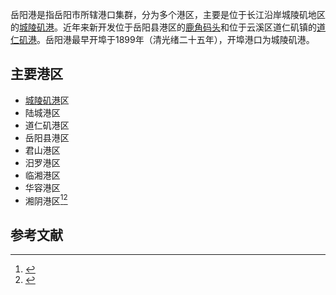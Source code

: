 {{expand|time=2016-08-31T03:56:57+00:00}}

岳阳港是指岳阳市所辖港口集群，分为多个港区，主要是位于长江沿岸城陵矶地区的[[城陵矶港|城陵矶港]]。近年来新开发位于岳阳县港区的[[鹿角码头|鹿角码头]]和位于云溪区道仁矶镇的[[道仁矶港|道仁矶港]]。岳阳港最早开埠于1899年（清光绪二十五年），开埠港口为城陵矶港。

== 主要港区 ==
* [[城陵矶港|城陵矶港]]区
* 陆城港区
* 道仁矶港区
* 岳阳县港区
* 君山港区
* 汨罗港区
* 临湘港区
* 华容港区
* 湘阴港区<ref>{{Cite web|url=http://xxgk.hnjt.gov.cn/art/2013/11/2/art_193_29954.html|title=湖南省内河水运发展规划说明|accessdate=2016-09-01|author=|date=2011-12-02|last=贺|first=仁雨|publisher=湖南省交通运输厅|language=zh-hans|archive-url=https://web.archive.org/web/20160914234901/http://xxgk.hnjt.gov.cn/art/2013/11/2/art_193_29954.html|archive-date=2016-09-14|dead-url=yes}}</ref><ref>{{Cite web|url=http://www.hnjt.gov.cn/module/download/downfile.jsp?classid=0&filename=1212061139288514836.doc|title=《湖南省内河水运发展规划》|accessdate=2016-09-01|author=湖南省交通运输厅规划办公室; 湖南省航务勘察设计研究院|date=2012-11|publisher=湖南省交通运输厅|deadurl=yes|archiveurl=https://web.archive.org/web/20160914144359/http://www.hnjt.gov.cn/module/download/downfile.jsp?classid=0&filename=1212061139288514836.doc|archivedate=2016-09-14}}</ref>

== 参考文献 ==
<references />